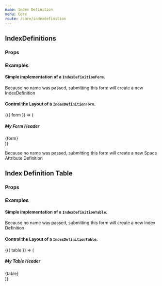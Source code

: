 ```yaml
---
name: Index Definition
menu: Core
route: /core/indexdefinition
---
```



## IndexDefinitions

### Props

<Props of={IndexDefinitionForm} />

### Examples

#### Simple implementation of a `IndexDefinitionForm`.

<Playground>
  <IndexDefinitionForm formSlug="alerts" />
</Playground>

Because no name was passed, submitting this form will create a new IndexDefinition

#### Control the Layout of a `IndexDefinitionForm`.

<Playground>
  <IndexDefinitionForm formSlug="alerts">
    {({ form }) => (
      <div>
        <h5>My Form Header</h5>
        {form}
      </div>
    )}
  </IndexDefinitionForm>
</Playground>

Because no name was passed, submitting this form will create a new Space Attribute Definition

## Index Definition Table

### Props

<Props of={IndexDefinitionTable} />

### Examples

#### Simple implementation of a `IndexDefinitionTable`.

Because no name was passed, submitting this form will create a new Index Definition

#### Control the Layout of a `IndexDefinitionTable`.

<Playground>
  <IndexDefinitionTable columnSet={['name', 'slug']} kappSlug="services">
    {({ table }) => (
      <div>
        <h5>My Table Header</h5>
        {table}
      </div>
    )}
  </IndexDefinitionTable>
</Playground>
